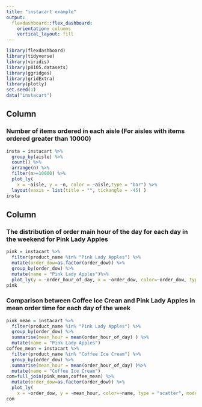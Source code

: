 ```yaml
---
title: "instacart example"
output: 
  flexdashboard::flex_dashboard:
    orientation: columns
    vertical_layout: fill
---
```


```r
library(flexdashboard)
library(tidyverse)
library(viridis)
library(p8105.datasets)
library(ggridges)
library(gridExtra)
library(plotly)
set.seed(1)
data("instacart")
```

Column {data-width=650}
-----------------------------------------------------------------------

### Number of items ordered in each aisle (For aisles with items ordered greater than 10000)

```r

insta = instacart %>% 
  group_by(aisle) %>% 
  count() %>% 
  arrange(n) %>% 
  filter(n>=10000) %>% 
  plot_ly(
    x = ~aisle, y = ~n, color = ~aisle,type = "bar") %>% 
  layout(xaxis = list(title = "", tickangle = -45) )
insta
```

Column {data-width=350}
-----------------------------------------------------------------------

### The distribution of order main hour of the day for each day in the weekend for Pink Lady Apples

```r
pink = instacart %>% 
  filter(product_name %in% "Pink Lady Apples") %>% 
  mutate(order_dow=as.factor(order_dow)) %>% 
  group_by(order_dow) %>% 
  mutate(name = "Pink Lady Apples")%>% 
  plot_ly(y = ~order_hour_of_day, x = ~order_dow, color=~order_dow, type = "box")
pink
```

### Comparison between Coffee Ice Crean and Pink Lady Apples in mean order time for each day of the week

```r

pink_mean = instacart %>% 
  filter(product_name %in% "Pink Lady Apples") %>% 
  group_by(order_dow) %>% 
  summarise(mean_hour = mean(order_hour_of_day) ) %>% 
  mutate(name = "Pink Lady Apples")
coffee_mean = instacart %>% 
  filter(product_name %in% "Coffee Ice Cream") %>% 
  group_by(order_dow) %>% 
  summarise(mean_hour = mean(order_hour_of_day) )%>% 
  mutate(name = "Coffee Ice Cream")
com=full_join(pink_mean,coffee_mean) %>% 
  mutate(order_dow=as.factor(order_dow)) %>% 
  plot_ly(
    x = ~order_dow, y = ~mean_hour, color=~name, type = "scatter", mode = "line",alpha = 0.5)
com

```



